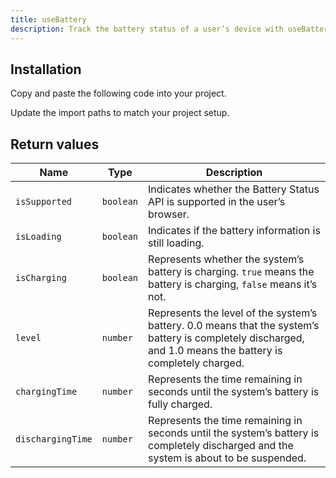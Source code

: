 ```yaml
---
title: useBattery
description: Track the battery status of a user’s device with useBattery.
---
```


<ComponentPreview name="demos/hooks/use-battery" />

## Installation

<Steps>

<Step>Copy and paste the following code into your project.</Step>

<ComponentSource name="hooks/use-battery" />

<Step>
  Update the import paths to match your project setup.
</Step>
</Steps>

## Return values

| Name              | Type      | Description                                                                                                                                                  |
| ----------------- | --------- | ------------------------------------------------------------------------------------------------------------------------------------------------------------ |
| `isSupported`     | `boolean` | Indicates whether the Battery Status API is supported in the user’s browser.                                                                                 |
| `isLoading`       | `boolean` | Indicates if the battery information is still loading.                                                                                                       |
| `isCharging`      | `boolean` | Represents whether the system’s battery is charging. `true` means the battery is charging, `false` means it’s not.                                           |
| `level`           | `number`  | Represents the level of the system’s battery. 0.0 means that the system’s battery is completely discharged, and 1.0 means the battery is completely charged. |
| `chargingTime`    | `number`  | Represents the time remaining in seconds until the system’s battery is fully charged.                                                                        |
| `dischargingTime` | `number`  | Represents the time remaining in seconds until the system’s battery is completely discharged and the system is about to be suspended.                        |
